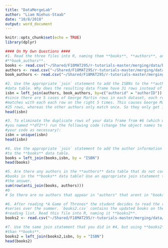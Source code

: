 ```yaml
---
title: "DataMergeLab"
author: "Liam Niehus-Staab"
date: "10/8/2018"
output: word_document
---
```


```r
knitr::opts_chunk$set(echo = TRUE)
library(dplyr)
```

```r
#### On My Own Questions ####
#1. Read the three files into R, naming them **books**, **authors**, and 
#**book_authors**.
books <- read.csv("~/Shared/F18MAT295/r-tutorials-master/merging/data/books.csv", as.is = TRUE)
authors <- read.csv("~/Shared/F18MAT295/r-tutorials-master/merging/data/authors.csv", as.is = TRUE)
book_authors <- read.csv("~/Shared/F18MAT295/r-tutorials-master/merging/data/book-authors.csv", as.is = TRUE)
```
```r
#2. Use the appropriate `join` statement to add the ISBNs to the **authors** 
#data table. Why does the resulting data frame have 31 rows instead of 11?
isbn = left_join(authors, book_authors, by=c("authorid" = "authorID"))
#since there are 5 cases of George Martin rows in each dataset, each row in the left
#matches with each each row on the right 5 times. This causes George Martin to have
#25 rows, whereas the other authors only match once. So they only get 1 row. 
head(isbn)
```
```r
#3. To eliminate the duplicate rows of your data frame from #6 (which we'll assume 
#you named **df2**) run the following code (change the object names to align with 
#your code as necessary):    
isbn = unique(isbn)
head(isbn)
```
```r
#4. Use the appropriate `join` statement to add the author information table from #3 
#to the **books** data table. 
books = left_join(books,isbn, by = "ISBN")
head(books)
```
```r
#5. Are there any authors in the **authors** data table that do not correspond to 
#books in the **books** data table? Use an appropriate join statement to determine
#the answer.
sum(row(anti_join(books, authors)))
#0
# So there are no authors that appear in "authors" that arent in "books"
```
```r
#6. After reading *A Game of Thrones* the student decides to read the rest of the
#series over the summer. `books2.csv` contains the updated books on the student's 
#reading list. Read this file into R, naming it **books2**.
books2 <- read.csv("~/Shared/F18MAT295/r-tutorials-master/merging/data/books2.csv", as.is = TRUE)
```
```r
#7. Use the same join statement that you did in #4, but using **books2** rather 
#than **books**.
books2 = left_join(books2,isbn, by = "ISBN")
head(books2)
```